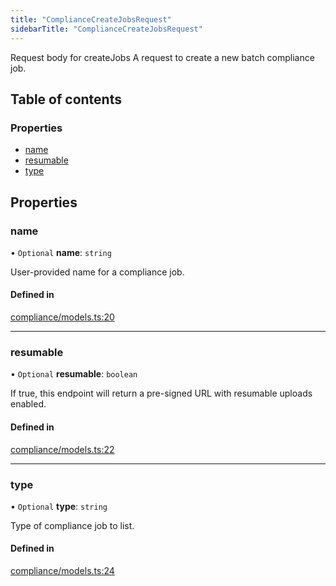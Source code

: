 ```yaml
---
title: "ComplianceCreateJobsRequest"
sidebarTitle: "ComplianceCreateJobsRequest"
---
```


Request body for createJobs
A request to create a new batch compliance job.

## Table of contents

### Properties

- [name](/xdks/typescript/reference/interfaces/ComplianceCreateJobsRequest#name)
- [resumable](/xdks/typescript/reference/interfaces/ComplianceCreateJobsRequest#resumable)
- [type](/xdks/typescript/reference/interfaces/ComplianceCreateJobsRequest#type)

## Properties

### name

• `Optional` **name**: `string`

User-provided name for a compliance job.

#### Defined in

[compliance/models.ts:20](https://github.com/xdevplatform/xdk/blob/298ca9350d035e40e7c8ee0753c50052819a41e2/xdk/typescript/src/compliance/models.ts#L20)

___

### resumable

• `Optional` **resumable**: `boolean`

If true, this endpoint will return a pre-signed URL with resumable uploads enabled.

#### Defined in

[compliance/models.ts:22](https://github.com/xdevplatform/xdk/blob/298ca9350d035e40e7c8ee0753c50052819a41e2/xdk/typescript/src/compliance/models.ts#L22)

___

### type

• `Optional` **type**: `string`

Type of compliance job to list.

#### Defined in

[compliance/models.ts:24](https://github.com/xdevplatform/xdk/blob/298ca9350d035e40e7c8ee0753c50052819a41e2/xdk/typescript/src/compliance/models.ts#L24)
